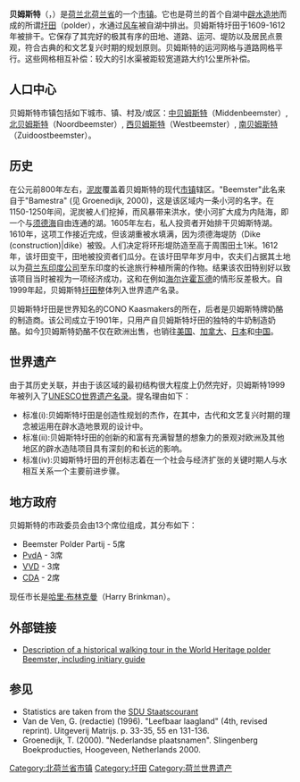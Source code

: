 {{Infobox Settlement
|official_name = Beemster<br />贝姆斯特
|image_flag = Beemster flag.svg
|flag_size = 120x100px
|image_shield = Beemster wapen.png
|shield_size = 120x100px
|image_map = LocatieBeemster.png
|mapsize = 280px
|subdivision_type = 國家
|subdivision_name = [[荷兰|荷兰]]
|subdivision_type1 = 省
|subdivision_name1 = [[北荷兰省|北荷兰省]]
|leader_name = H.N.G. Brinkman
|leader_party = [[Christian_Democratic_Appeal|CDA]]
|area_footnotes = (2006)
|area_total_km2 = 72.08
|area_land_km2 = 70.54
|area_water_km2 = 1.55
|population_as_of = 2007年1月1日
|population_note = Source: [[荷兰中央统计局|CBS]], [http://statline.cbs.nl/ Statline].
|settlement_type = [[市镇_(荷兰)|市镇]]
|population_total = 8486
|population_density_km2 = 120
|timezone = [[歐洲中部時間|CET]]
|utc_offset = +1
|timezone_DST = [[歐洲中部夏令時間|CEST]]
|utc_offset_DST = +2
|latd = 52.55
|latNS = N
|longd = 4.92
|longEW = E
|website = [http://www.beemster.net www.beemster.net]
}}

'''贝姆斯特'''（{{lang-nl|Beemster}}，{{pronunciation|Nl-Beemster.ogg}}）是[[荷兰|荷兰]][[北荷兰省|北荷兰省]]的一个[[市镇_(荷兰)|市镇]]。它也是荷兰的首个自湖中[[辟水造地|辟水造地]]而成的所谓[[圩田|圩田]]（polder），水通过[[风车|风车]]被自湖中排出。贝姆斯特圩田于1609-1612年被排干。它保存了其完好的极其有序的田地、道路、运河、堤防以及居民点景观，符合古典的和文艺复兴时期的规划原则。贝姆斯特的运河网格与道路网格平行。这些网格相互补偿：较大的引水渠被距较宽道路大约1公里所补偿。

== 人口中心 ==

贝姆斯特市镇包括如下城市、镇、村及/或区：[[中贝姆斯特|中贝姆斯特]]（Middenbeemster）, [[北贝姆斯特|北贝姆斯特]]（Noordbeemster）, [[西贝姆斯特|西贝姆斯特]]（Westbeemster）, [[南贝姆斯特|南贝姆斯特]]（Zuidoostbeemster）。

== 历史 ==

在公元前800年左右，[[泥炭|泥炭]]覆盖着贝姆斯特的现代[[市镇_(荷兰)|市镇]]辖区。"Beemster"此名来自于"Bamestra" (见 Groenedijk, 2000)，这是该区域内一条小河的名字。在1150-1250年间，泥炭被人们挖掉，而风暴带来洪水，使小河扩大成为内陆海，即一个与[[须德海|须德海]]自由连通的湖。1605年左右，私人投资者开始排干贝姆斯特湖。1610年，这项工作接近完成，但该湖重被水填满，因为须德海堤防（Dike (construction)|dike）被毁。人们决定将环形堤防造至高于周围田土1米。1612年，该圩田变干，田地被投资者们瓜分。在该圩田早年岁月中，农夫们占据其土地以为[[荷兰东印度公司|荷兰东印度公司]]至东印度的长途旅行种植所需的作物。结果该农田特别好以致该项目当时被视为一项经济成功，这和在例如[[海爾許霍瓦德|海尔许霍瓦德]]的情形反差极大。自1999年起，贝姆斯特[[圩田|圩田]]整体列入世界遗产名录。

贝姆斯特圩田是世界知名的CONO Kaasmakers的所在，后者是贝姆斯特牌奶酪的制造商。该公司成立于1901年，只用产自贝姆斯特圩田的独特的牛奶制造奶酪。如今[http://www.beemstercheese.us]{{Wayback|url=http://www.beemstercheese.us/ |date=20191028052650 }}贝姆斯特奶酪不仅在欧洲出售，也销往[[美国|美国]]、[[加拿大|加拿大]]、[[日本|日本]]和[[中国|中国]]。

==世界遗产==

{{世界文化遗产概要表
| site_img = File:Beemster 1869.png
| site_img_capt = 贝姆斯特圩田
| site_img_width = 250px
| zh_name = 贝姆斯特圩田
| en_name = Droogmakerij de Beemster (Beemster Polder)
| fr_name = 
| country = {{NLD}}
| Region = 欧洲和北美地区
| criterion_c = 	i, ii, iv
| rg_year = 1999年
| ex_rg_year = 
| Danger_year = 
| remarks = 
| org_url = http://whc.unesco.org/en/list/899 899
| map_img = 
| map_img_width =
}}

由于其历史关联，并由于该区域的最初结构很大程度上仍然完好，贝姆斯特1999年被列入了[[UNESCO|UNESCO]][[世界遗产名录|世界遗产名录]]。提名理由如下：
*标准(i):贝姆斯特圩田是创造性规划的杰作，在其中，古代和文艺复兴时期的理念被运用在辟水造地景观的设计中。
*标准(ii):贝姆斯特圩田的创新的和富有充满智慧的想象力的景观对欧洲及其他地区的辟水造陆项目具有深刻的和长远的影响。
*标准(iv):贝姆斯特圩田的开创标志着在一个社会与经济扩张的关键时期人与水相互关系一个主要前进步骤。

== 地方政府 ==

贝姆斯特的市政委员会由13个席位组成，其分布如下：

* Beemster Polder Partij - 5席
* [[Labour_Party_(Netherlands)|PvdA]] - 3席
* [[People's_Party_for_Freedom_and_Democracy|VVD]] - 3席
* [[Christian_Democratic_Appeal|CDA]] - 2席

现任市长是[[哈里·布林克曼|哈里·布林克曼]]（Harry Brinkman）。

==外部链接==
*[http://home.planet.nl/~farjo001/beemster.htm Description of a historical walking tour in the World Heritage polder Beemster, including initiary guide]{{Wayback|url=http://home.planet.nl/~farjo001/beemster.htm |date=20081023203435 }}

==参见==
* Statistics are taken from the [https://web.archive.org/web/20081201013130/http://www.sdu.nl/staatscourant/gemeentes/gem42nh.htm SDU Staatscourant]
*Van de Ven, G. (redactie) (1996). "Leefbaar laagland" (4th, revised reprint). Uitgeverij Matrijs. p. 33-35, 55 en 131-136. 
*Groenedijk, T. (2000). "Nederlandse plaatsnamen". Slingenberg Boekproducties, Hoogeveen, Netherlands 2000.  

{{North Holland Province}}
{{荷兰的世界遗产}}

{{DEFAULTSORT:Beemster}}
[[Category:北荷兰省市镇|Category:北荷兰省市镇]]
[[Category:圩田|Category:圩田]]
[[Category:荷兰世界遗产|Category:荷兰世界遗产]]